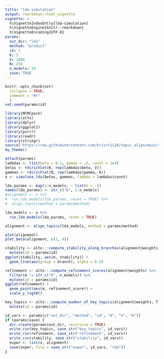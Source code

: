 ```yaml
---
title: "lda-simulation"
output: rmarkdown::html_vignette
vignette: >
  %\VignetteIndexEntry{lda-simulation}
  %\VignetteEngine{knitr::rmarkdown}
  %\VignetteEncoding{UTF-8}
params:
  out_dir: "lda"
  method: "product"
  id: 1
  K: 5
  V: 1000
  N: 250
  n_models: 10
  save: TRUE
---
```


```r
knitr::opts_chunk$set(
  collapse = TRUE,
  comment = "#>"
  )
set.seed(params$id)
```

```r
library(MCMCpack)
library(alto)
library(dplyr)
library(ggplot2)
library(purrr)
library(readr)
library(stringr)
source("https://raw.githubusercontent.com/krisrs1128/topic_align/main/simulations/simulation_functions.R")
my_theme()
```

```r
attach(params)
lambdas <- list(beta = 0.1, gamma = .5, count = 1e4)
betas <- rdirichlet(K, rep(lambdas$beta, V))
gammas <- rdirichlet(N, rep(lambdas$gamma, K))
x <- simulate_lda(betas, gammas, lambda = lambdas$count)
```


```r
lda_params <- map(1:n_models, ~ list(k = .))
names(lda_params) <- str_c("K", 1:n_models)
#alignment <- x %>%
#  run_lda_models(lda_params, reset = TRUE) %>%
#  align_topics(method = params$method)
```

```r
lda_models <- x %>%
  run_lda_models(lda_params, reset = TRUE)
```


```r
alignment <- align_topics(lda_models, method = params$method)
```

```r
plot(alignment)
plot_beta(alignment, c(2, 4))
```

```r
stability <- alto:::compute_stability_along_branches(alignment@weights) %>%
  mutate(id = params$id)
ggplot(stability, aes(m, stability)) +
  geom_line(aes(group = branch), alpha = 0.5)
```

```r
refinement <- alto:::compute_refinement_scores(alignment@weights) %>%
  filter(m != str_c("K", n_models)) %>%
  mutate(id = params$id)
ggplot(refinement) +
  geom_point(aes(m, refinement_score)) +
  scale_y_log10()
```

```r
key_topics <- alto:::compute_number_of_key_topics(alignment@weights, T) %>%
  mutate(id = params$id)
```

```r
id_vars <- params[c("out_dir", "method", "id", "N", "V", "K")]
if (params$save) {
  dir.create(params$out_dir, recursive = TRUE)
  write_csv(key_topics, save_str("key_topics", id_vars))
  write_csv(refinement, save_str("refinement", id_vars))
  write_csv(stability, save_str("stability", id_vars))
  exper <- list(x, alignment)
  save(exper, file = save_str("exper", id_vars, "rda"))
}
```
